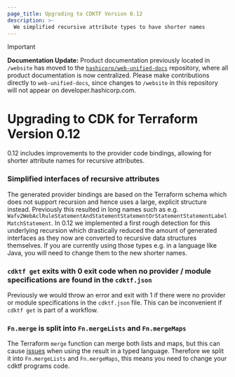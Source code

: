 ```yaml
---
page_title: Upgrading to CDKTF Version 0.12
description: >-
  We simplified recursive attribute types to have shorter names
---
```


> [!IMPORTANT]  
> **Documentation Update:** Product documentation previously located in `/website` has moved to the [`hashicorp/web-unified-docs`](https://github.com/hashicorp/web-unified-docs) repository, where all product documentation is now centralized. Please make contributions directly to `web-unified-docs`, since changes to `/website` in this repository will not appear on developer.hashicorp.com.

# Upgrading to CDK for Terraform Version 0.12

0.12 includes improvements to the provider code bindings, allowing for shorter
attribute names for recursive attributes.

### Simplified interfaces of recursive attributes

The generated provider bindings are based on the Terraform schema which does not
support recursion and hence uses a large, explicit structure instead. Previously
this resulted in long names such as e.g.
`Wafv2WebAclRuleStatementAndStatementStatementOrStatementStatementLabelMatchStatement`.
In 0.12 we implemented a first rough detection for this underlying recursion
which drastically reduced the amount of generated interfaces as they now are
converted to recursive data structures themselves. If you are currently using
those types e.g. in a language like Java, you will need to change them to the
new shorter names.

### `cdktf get` exits with 0 exit code when no provider / module specifications are found in the `cdktf.json`

Previously we would throw an error and exit with 1 if there were no provider or
module specifications in the `cdktf.json` file. This can be inconvenient if
`cdktf get` is part of a workflow.

### `Fn.merge` is split into `Fn.mergeLists` and `Fn.mergeMaps`

The Terraform `merge` function can merge both lists and maps, but this can cause
[issues](https://github.com/hashicorp/terraform-cdk/issues/1653) when using the
result in a typed language. Therefore we split it into `Fn.mergeLists` and
`Fn.mergeMaps`, this means you need to change your cdktf programs code.
